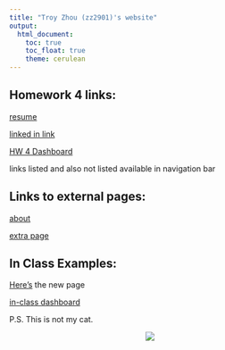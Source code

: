 ```yaml
---
title: "Troy Zhou (zz2901)'s website"
output: 
  html_document:
    toc: true
    toc_float: true
    theme: cerulean
---
```



## Homework 4 links:

[resume](resume.html)

[linked in  link](https://www.linkedin.com/in/zirui-zhou-058a93135/)

[HW 4 Dashboard](hw_4_dashboard.html)

links listed and also not listed available in navigation bar

## Links to external pages:

[about](about.html)

[extra page](extra_page.html)

## In Class Examples:

[Here's](plotly.html) the new page

[in-class dashboard](dashboard.html)



P.S. This is not my cat.

<center>
![](images/bongo-cat-drum.gif)
</center>


